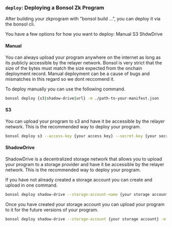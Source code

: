 
### `deploy`: Deploying a Bonsol Zk Program

After building your zkprogram with "bonsol build ...", you can deploy it via the bonsol cli.

You have a few options for how you want to deploy:
Manual
S3
ShdwDrive

#### Manual
You can always upload your program anywhere on the internet as long as its publicly accessible by the relayer network.
Bonsol is very strict that the size of the bytes must match the size expected from the onchain deployment record. 
Manual deployment can be a cause of bugs and mismatches in this regard so we dont reccomend it.

To deploy manually you can use the following command.

```bash
bonsol deploy {s3|shadow-drive|url} -m ./path-to-your-manifest.json
```

#### S3
You can upload your program to s3 and have it be accessible by the relayer network. This is the recommended way to deploy your program.

```bash
bonsol deploy s3 --access-key {your access key} --secret-key {your secret key} -m ./path-to-your-manifest.json
```

#### ShadowDrive
ShadowDrive is a decentralized storage network that allows you to upload your program to a storage provider and have it be accessible by the relayer network. This is the recommended way to deploy your program.

If you have not already created a storage account you can create and upload in one command.
```bash
bonsol deploy shadow-drive --storage-account-name {your storage account} --storage-account-size-mb {your storage account size in mb} --storage-account-name {your storage account name} --alternate-keypair {path to your alternate keypair} -m ./path-to-your-manifest.json
```
Once you have created your storage account you can upload your program to it for the future versions of your program.
```bash
bonsol deploy shadow-drive --storage-account {your storage account} -m ./path-to-your-manifest.json
```
